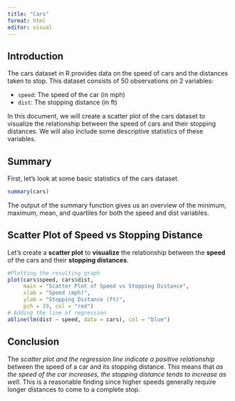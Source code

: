 ```yaml
---
title: "Cars"
format: html
editor: visual
---
```


## Introduction

The cars dataset in R provides data on the speed of cars and the distances taken to stop. This dataset consists of 50 observations on 2 variables:

-   `speed`: The speed of the car (in mph)
-   `dist`: The stopping distance (in ft)

In this document, we will create a scatter plot of the cars dataset to visualize the relationship between the speed of cars and their stopping distances. We will also include some descriptive statistics of these variables.

## Summary

First, let's look at some basic statistics of the cars dataset.

```r
summary(cars)
```

The output of the summary function gives us an overview of the minimum, maximum, mean, and quartiles for both the speed and dist variables.

## Scatter Plot of Speed vs Stopping Distance

Let's create a **scatter plot** to **visualize** the relationship between the **speed** of the cars and their **stopping distances**.

```r
#Plotting the resulting graph
plot(cars$speed, cars$dist, 
     main = "Scatter Plot of Speed vs Stopping Distance",
     xlab = "Speed (mph)",
     ylab = "Stopping Distance (ft)",
     pch = 19, col = "red")
# Adding the line of regression
abline(lm(dist ~ speed, data = cars), col = "blue")

```

## Conclusion

The *scatter plot and the regression line indicate a positive relationship* between the speed of a car and its stopping distance. This means that *as the speed of the car increases, the stopping distance tends to increase as well*. This is a reasonable finding since higher speeds generally require longer distances to come to a complete stop.
